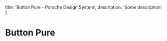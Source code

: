 
  title: 'Button Pure - Porsche Design System',
  description: 'Some description'
}

# Button Pure <ComponentStatus tagName="p-button-pure"></ComponentStatus>

<TableOfContents headings={[]} />

